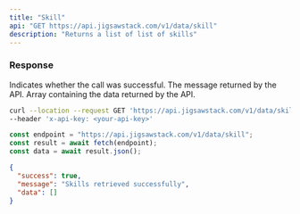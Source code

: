 ```yaml
---
title: "Skill"
api: "GET https://api.jigsawstack.com/v1/data/skill"
description: "Returns a list of list of skills"
---
```


<Snippet file="header.mdx" />

### Response

<ResponseField name="success" type="boolean">
  Indicates whether the call was successful.
</ResponseField>

<ResponseField name="message" type="string">
  The message returned by the API.
</ResponseField>

<ResponseField name="data" type="JSON">
  Array containing the data returned by the API.
</ResponseField>

<RequestExample>

```bash cURL
curl --location --request GET 'https://api.jigsawstack.com/v1/data/skill' \
--header 'x-api-key: <your-api-key>'
```

```javascript Node.js
const endpoint = "https://api.jigsawstack.com/v1/data/skill";
const result = await fetch(endpoint);
const data = await result.json();
```

</RequestExample>

<ResponseExample>

```json Response
{
  "success": true,
  "message": "Skills retrieved successfully",
  "data": []
}
```

</ResponseExample>
